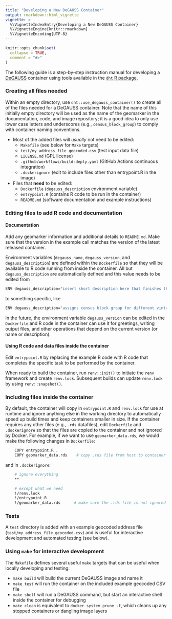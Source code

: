 ```yaml
---
title: "Developing a New DeGAUSS Container"
output: rmarkdown::html_vignette
vignette: >
  %\VignetteIndexEntry{Developing a New DeGAUSS Container}
  %\VignetteEngine{knitr::rmarkdown}
  %\VignetteEncoding{UTF-8}
---
```


```r
knitr::opts_chunk$set(
  collapse = TRUE,
  comment = "#>"
)
```
The following guide is a step-by-step instruction manual for developing a [DeGAUSS](https://degauss.org) container using tools available in the [`dht` R package](https://degauss.org/dht).

### Creating all files needed

Within an empty directory, use `dht::use_degauss_container()` to create all of the files needed for a DeGAUSS container. Note that the name of this initially empty directory will be used as the name of the geomarker in the documentation, code, and image repository; it is a good idea to only use lower case letters and underscores (e.g., `census_block_group`) to comply with container naming conventions.

- Most of the added files will *usually* not need to be edited:
  - `Makefile` (see below for `Make` targets)
  - `test/my_address_file_geocoded.csv` (test input data file)
  - `LICENSE.md` (GPL license)
  - `.github/workflows/build-deply.yaml` (GitHub Actions continuous integration)
  - `.dockerignore` (edit to include files other than entrypoint.R in the image)

- Files that **need** to be edited:
  - `Dockerfile` (`degauss_description` environment variable)
  - `entrypoint.R` (contains R code to be run in the container)
  - `README.md` (software documentation and example instructions)
  
### Editing files to add R code and documentation

#### Documentation

Add any geomarker information and additional details to `README.md`. Make sure that the version in the example call matches the version of the latest released container. 

Environment variables (`degauss_name`, `degauss_version`, and `degauss_description`) are defined within the `Dockerfile` so that they will be available to R code running from inside the container. All but `degauss_description` are automatically defined and this value needs to be edited from 

```sh
ENV degauss_description="insert short description here that finishes the sentence `This container ...`"
```

to something specific, like

```sh
ENV degauss_description="assigns census block group for different vintages of census geographies"
```

In the future, the environment variable `degauss_version` can be edited in the `Dockerfile` and R code in the container can use it for greetings, writing output files, and other operations that depend on the current version (or name or description).


#### Using R code and data files inside the container

Edit `entrypoint.R` by replacing the example R code with R code that
completes the specific task to be performed by the container.

When ready to build the container, run
`renv::init()` to initiate the `renv` framework and create `renv.lock`. Subsequent builds can update `renv.lock` by using `renv::snapshot()`.

### Including files inside the container

By default, the container will copy in `entrypoint.R` and `renv.lock` for use at runtime and ignore anything else in the working directory to automatically speed up build times and keep containers smaller in size. If the container requires any other files (e.g., `.rds` datafiles), edit
`Dockerfile` and `.dockerignore` so that the files are copied to the
container and not ignored by Docker. For example, if we want to use
`geomarker_data.rds`, we would make the following changes in `Dockerfile`:

```sh
    COPY entrypoint.R .
	COPY geomarker_data.rds    # copy .rds file from host to container when building
```

and in `.dockerignore`:

```sh
    # ignore everything
    **

    # except what we need
    !/renv.lock
    !/entrypoint.R
    !/geomarker_data.rds      # make sure the .rds file is not ignored
```

### Tests

A `test` directory is added with an example geocoded address file (`test/my_address_file_geocoded.csv`) and is useful for interactive development and automated testing (see below).

### Using `make` for interactive development

The `Makefile` defines several useful `make` targets that can be useful when locally developing and testing:

- `make build` will build the current DeGAUSS image and name it
- `make test` will run the container on the included example geocoded CSV file
- `make shell` will run a DeGAUSS command, but start an interactive shell inside the container for debugging
- `make clean` is equivalent to `docker system prune -f`, which cleans up any stopped containers or dangling image layers
